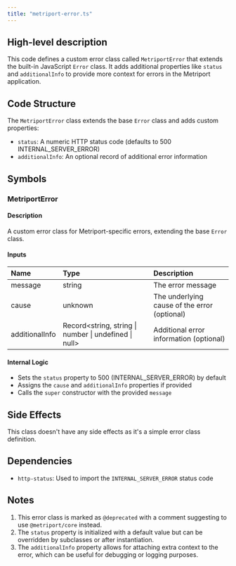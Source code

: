 ```yaml
---
title: "metriport-error.ts"
---
```


## High-level description
This code defines a custom error class called `MetriportError` that extends the built-in JavaScript `Error` class. It adds additional properties like `status` and `additionalInfo` to provide more context for errors in the Metriport application.

## Code Structure
The `MetriportError` class extends the base `Error` class and adds custom properties:
- `status`: A numeric HTTP status code (defaults to 500 INTERNAL_SERVER_ERROR)
- `additionalInfo`: An optional record of additional error information

## Symbols

### MetriportError
#### Description
A custom error class for Metriport-specific errors, extending the base `Error` class.

#### Inputs
| Name | Type | Description |
|:-----|:-----|:------------|
| message | string | The error message |
| cause | unknown | The underlying cause of the error (optional) |
| additionalInfo | Record&lt;string, string \| number \| undefined \| null&gt; | Additional error information (optional) |

#### Internal Logic
- Sets the `status` property to 500 (INTERNAL_SERVER_ERROR) by default
- Assigns the `cause` and `additionalInfo` properties if provided
- Calls the `super` constructor with the provided `message`

## Side Effects
This class doesn't have any side effects as it's a simple error class definition.

## Dependencies
- `http-status`: Used to import the `INTERNAL_SERVER_ERROR` status code

## Notes
1. This error class is marked as `@deprecated` with a comment suggesting to use `@metriport/core` instead.
2. The `status` property is initialized with a default value but can be overridden by subclasses or after instantiation.
3. The `additionalInfo` property allows for attaching extra context to the error, which can be useful for debugging or logging purposes.
